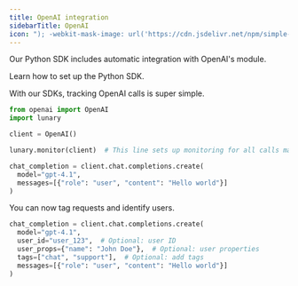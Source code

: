 ```yaml
---
title: OpenAI integration
sidebarTitle: OpenAI
icon: "); -webkit-mask-image: url('https://cdn.jsdelivr.net/npm/simple-icons@latest/icons/openai.svg');/*"
---
```


Our Python SDK includes automatic integration with OpenAI's module.

<Steps>
<Step n='1' title="Setup the SDK">
  <CardGroup cols={1}>
    <Card title="Python" icon="python" href="/docs/integrations/python/installation">
      Learn how to set up the Python SDK.
    </Card>
  </CardGroup>
</Step>
<Step n='2' title='Monitor OpenAI'>

With our SDKs, tracking OpenAI calls is super simple.

```py
from openai import OpenAI
import lunary

client = OpenAI()

lunary.monitor(client)  # This line sets up monitoring for all calls made through the 'openai' module

chat_completion = client.chat.completions.create(
  model="gpt-4.1",
  messages=[{"role": "user", "content": "Hello world"}]
)
```

</Step>
<Step n='3' title='Tag requests and identify users'>

You can now tag requests and identify users.

```py
chat_completion = client.chat.completions.create(
  model="gpt-4.1",
  user_id="user_123",  # Optional: user ID
  user_props={"name": "John Doe"},  # Optional: user properties
  tags=["chat", "support"],  # Optional: add tags
  messages=[{"role": "user", "content": "Hello world"}]
)
```

</Step>
</Steps>
